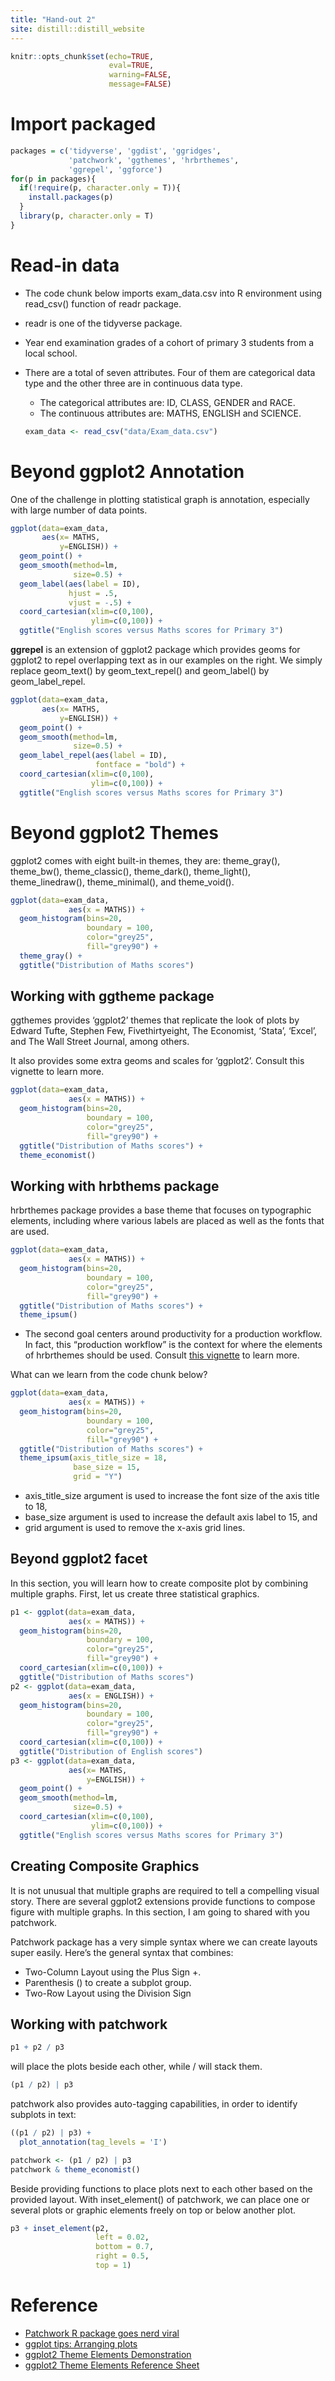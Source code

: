 ```yaml
---
title: "Hand-out 2"
site: distill::distill_website
---
```

```r
knitr::opts_chunk$set(echo=TRUE,
                      eval=TRUE,
                      warning=FALSE,
                      message=FALSE)
```

# Import packaged
```r
packages = c('tidyverse', 'ggdist', 'ggridges',
             'patchwork', 'ggthemes', 'hrbrthemes',
             'ggrepel', 'ggforce')
for(p in packages){
  if(!require(p, character.only = T)){
    install.packages(p)
  }
  library(p, character.only = T)
}
```

# Read-in data

- The code chunk below imports exam_data.csv into R environment using read_csv() function of readr package.

- readr is one of the tidyverse package.

- Year end examination grades of a cohort of primary 3 students from a local school.

- There are a total of seven attributes. Four of them are categorical data type and the other three are in continuous data type.
  - The categorical attributes are: ID, CLASS, GENDER and RACE.
  - The continuous attributes are: MATHS, ENGLISH and SCIENCE.
```r
exam_data <- read_csv("data/Exam_data.csv")
```

# Beyond ggplot2 Annotation
One of the challenge in plotting statistical graph is annotation, especially with large number of data points.
```r
ggplot(data=exam_data, 
       aes(x= MATHS, 
           y=ENGLISH)) +
  geom_point() +
  geom_smooth(method=lm, 
              size=0.5) +  
  geom_label(aes(label = ID), 
             hjust = .5, 
             vjust = -.5) +
  coord_cartesian(xlim=c(0,100),
                  ylim=c(0,100)) +
  ggtitle("English scores versus Maths scores for Primary 3")
```

**ggrepel** is an extension of ggplot2 package which provides geoms for ggplot2 to repel overlapping text as in our examples on the right. We simply replace geom_text() by geom_text_repel() and geom_label() by geom_label_repel.
```r
ggplot(data=exam_data, 
       aes(x= MATHS, 
           y=ENGLISH)) +
  geom_point() +
  geom_smooth(method=lm, 
              size=0.5) +  
  geom_label_repel(aes(label = ID), 
                   fontface = "bold") +
  coord_cartesian(xlim=c(0,100),
                  ylim=c(0,100)) +
  ggtitle("English scores versus Maths scores for Primary 3")

```

# Beyond ggplot2 Themes
ggplot2 comes with eight built-in themes, they are: theme_gray(), theme_bw(), theme_classic(), theme_dark(), theme_light(), theme_linedraw(), theme_minimal(), and theme_void().

```r
ggplot(data=exam_data, 
             aes(x = MATHS)) +
  geom_histogram(bins=20, 
                 boundary = 100,
                 color="grey25", 
                 fill="grey90") +
  theme_gray() +
  ggtitle("Distribution of Maths scores")
```

## Working with ggtheme package

ggthemes provides 'ggplot2' themes that replicate the look of plots by Edward Tufte, Stephen Few, Fivethirtyeight, The Economist, 'Stata', 'Excel', and The Wall Street Journal, among others.

It also provides some extra geoms and scales for 'ggplot2'. Consult this vignette to learn more.
```r
ggplot(data=exam_data, 
             aes(x = MATHS)) +
  geom_histogram(bins=20, 
                 boundary = 100,
                 color="grey25", 
                 fill="grey90") +
  ggtitle("Distribution of Maths scores") +
  theme_economist()
```

## Working with hrbthems package
hrbrthemes package provides a base theme that focuses on typographic elements, including where various labels are placed as well as the fonts that are used.
```r
ggplot(data=exam_data, 
             aes(x = MATHS)) +
  geom_histogram(bins=20, 
                 boundary = 100,
                 color="grey25", 
                 fill="grey90") +
  ggtitle("Distribution of Maths scores") +
  theme_ipsum()
```

- The second goal centers around productivity for a production workflow. In fact, this “production workflow” is the context for where the elements of hrbrthemes should be used. Consult [this vignette](https://cran.r-project.org/web/packages/hrbrthemes/vignettes/why_hrbrthemes.html) to learn more.

What can we learn from the code chunk below?
```r
ggplot(data=exam_data, 
             aes(x = MATHS)) +
  geom_histogram(bins=20, 
                 boundary = 100,
                 color="grey25", 
                 fill="grey90") +
  ggtitle("Distribution of Maths scores") +
  theme_ipsum(axis_title_size = 18,
              base_size = 15,
              grid = "Y")
```

- axis_title_size argument is used to increase the font size of the axis title to 18,
- base_size argument is used to increase the default axis label to 15, and
- grid argument is used to remove the x-axis grid lines.

## Beyond ggplot2 facet
In this section, you will learn how to create composite plot by combining multiple graphs. First, let us create three statistical graphics.
```r
p1 <- ggplot(data=exam_data, 
             aes(x = MATHS)) +
  geom_histogram(bins=20, 
                 boundary = 100,
                 color="grey25", 
                 fill="grey90") + 
  coord_cartesian(xlim=c(0,100)) +
  ggtitle("Distribution of Maths scores")
p2 <- ggplot(data=exam_data, 
             aes(x = ENGLISH)) +
  geom_histogram(bins=20, 
                 boundary = 100,
                 color="grey25", 
                 fill="grey90") +
  coord_cartesian(xlim=c(0,100)) +
  ggtitle("Distribution of English scores")
p3 <- ggplot(data=exam_data, 
             aes(x= MATHS, 
                 y=ENGLISH)) +
  geom_point() +
  geom_smooth(method=lm, 
              size=0.5) +  
  coord_cartesian(xlim=c(0,100),
                  ylim=c(0,100)) +
  ggtitle("English scores versus Maths scores for Primary 3")
```

## Creating Composite Graphics
It is not unusual that multiple graphs are required to tell a compelling visual story. There are several ggplot2 extensions provide functions to compose figure with multiple graphs. In this section, I am going to shared with you patchwork.

Patchwork package has a very simple syntax where we can create layouts super easily. Here's the general syntax that combines:

- Two-Column Layout using the Plus Sign +.
- Parenthesis () to create a subplot group.
- Two-Row Layout using the Division Sign

## Working with patchwork
```r
p1 + p2 / p3
```
| will place the plots beside each other, while / will stack them.
```r
(p1 / p2) | p3
```
patchwork also provides auto-tagging capabilities, in order to identify subplots in text:
```r
((p1 / p2) | p3) + 
  plot_annotation(tag_levels = 'I')
```
```r
patchwork <- (p1 / p2) | p3
patchwork & theme_economist()
```
Beside providing functions to place plots next to each other based on the provided layout. With inset_element() of patchwork, we can place one or several plots or graphic elements freely on top or below another plot.
```r
p3 + inset_element(p2, 
                   left = 0.02, 
                   bottom = 0.7, 
                   right = 0.5, 
                   top = 1)
```

# Reference
- [Patchwork R package goes nerd viral](https://www.littlemissdata.com/blog/patchwork)
- [ggplot tips: Arranging plots](https://albert-rapp.de/post/2021-10-28-extend-plot-variety/)
- [ggplot2 Theme Elements Demonstration](https://henrywang.nl/ggplot2-theme-elements-demonstration/)
- [ggplot2 Theme Elements Reference Sheet](ggplot2 Theme Elements Reference Sheet)
